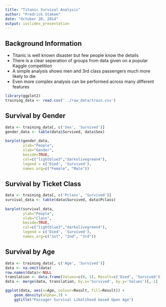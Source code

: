 ```yaml
---
title: "Titanic Survival Analysis"
author: "Fredrick Stakem"
date: "October 20, 2014"
output: ioslides_presentation
---
```


## Background Information

- Titanic is well known disaster but few people know the details
- There is a clear seperation of groups from data given on a popular Kaggle competition
- A simple analysis shows men and 3rd class passengers much more likely to die
- Even more complex analysis can be performed across many different features

```r
library(ggplot2)
training_data <- read.csv('../raw_data/train.csv')
```



## Survival by Gender

```r
data <- training_data[, c('Sex', 'Survived')]
gender_data <- table(data$Survived, data$Sex)
        
barplot(gender_data, 
        ylab="People",
        xlab="Gender", 
        beside=TRUE,
        col=c("lightblue3","darkolivegreen4"),
        legend = c('Died', 'Survived'),
        names.arg=c("Female", "Male"))
```

## Survival by Ticket Class

```r
data <- training_data[, c('Pclass', 'Survived')]
survival_data <- table(data$Survived, data$Pclass)
            
barplot(survival_data, 
        ylab="People",
        xlab="Class", 
        beside=TRUE,
        col=c("lightblue3","darkolivegreen4"),
        legend = c('Died', 'Survived'),
        names.arg=c("1st", "2nd", "3rd"))
```

## Survival by Age

```r
data <- training_data[, c('Age', 'Survived')]
data <- na.omit(data)
row.names(data)<-NULL
translation <- data.frame(Values=c(0, 1), Result=c('Died', 'Survived'))
data <- merge(data, translation, by.x='Survived', by.y='Values')[,-1]

ggplot(data, aes(x=Age, colour=Result, fill=Result)) + 
    geom_density(alpha=.3) +
    ggtitle("Passager Survival Likelihood based Upon Age")
```

